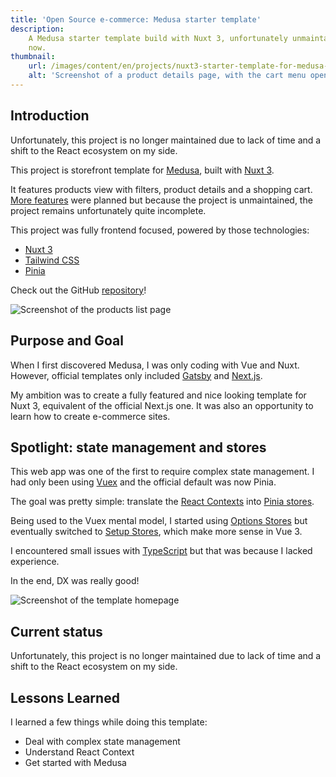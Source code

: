 ```yaml
---
title: 'Open Source e-commerce: Medusa starter template'
description:
    A Medusa starter template build with Nuxt 3, unfortunately unmaintained for
    now.
thumbnail:
    url: /images/content/en/projects/nuxt3-starter-template-for-medusa-0.png
    alt: 'Screenshot of a product details page, with the cart menu open'
---
```


## Introduction

<Alert>

Unfortunately, this project is no longer maintained due to lack of time and a
shift to the React ecosystem on my side.

</Alert>

This project is storefront template for [Medusa](https://medusajs.com/), built
with [Nuxt 3](https://nuxt.com).

It features products view with filters, product details and a shopping cart.
[More features](https://github.com/florian-lefebvre/nuxt3-starter-medusa#routes)
were planned but because the project is unmaintained, the project remains
unfortunately quite incomplete.

This project was fully frontend focused, powered by those technologies:

-   [Nuxt 3](https://nuxt.com)
-   [Tailwind CSS](https://tailwindcss.com)
-   [Pinia](https://pinia.vuejs.org/)

Check out the GitHub
[repository](https://github.com/florian-lefebvre/nuxt3-starter-medusa)!

![Screenshot of the products list page](/images/content/en/projects/nuxt3-starter-template-for-medusa-1.png)

## Purpose and Goal

When I first discovered Medusa, I was only coding with Vue and Nuxt. However,
official templates only included [Gatsby](https://www.gatsbyjs.com/) and
[Next.js](https://nextjs.org/).

My ambition was to create a fully featured and nice looking template for Nuxt 3,
equivalent of the official Next.js one. It was also an opportunity to learn how
to create e-commerce sites.

## Spotlight: state management and stores

This web app was one of the first to require complex state management. I had
only been using [Vuex](https://vuex.vuejs.org/) and the official default was now
Pinia.

The goal was pretty simple: translate the
[React Contexts](https://react.dev/reference/react#context-hooks) into
[Pinia stores](https://react.dev/reference/react#context-hooks).

Being used to the Vuex mental model, I started using
[Options Stores](https://pinia.vuejs.org/core-concepts/#option-stores) but
eventually switched to
[Setup Stores](https://pinia.vuejs.org/core-concepts/#setup-stores), which make
more sense in Vue 3.

I encountered small issues with [TypeScript](https://www.typescriptlang.org/)
but that was because I lacked experience.

In the end, DX was really good!

![Screenshot of the template homepage](/images/content/en/projects/nuxt3-starter-template-for-medusa-2.png)

## Current status

Unfortunately, this project is no longer maintained due to lack of time and a
shift to the React ecosystem on my side.

## Lessons Learned

I learned a few things while doing this template:

-   Deal with complex state management
-   Understand React Context
-   Get started with Medusa
